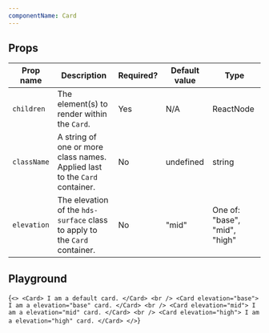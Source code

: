 ```yaml
---
componentName: Card
---
```


## Props

| Prop name   | Description                                                                | Required? | Default value | Type                          |
| ----------- | -------------------------------------------------------------------------- | --------- | ------------- | ----------------------------- |
| `children`  | The element(s) to render within the `Card`.                                | Yes       | N/A           | ReactNode                     |
| `className` | A string of one or more class names. Applied last to the `Card` container. | No        | undefined     | string                        |
| `elevation` | The elevation of the `hds-surface` class to apply to the `Card` container. | No        | "mid"         | One of: "base", "mid", "high" |

## Playground

<LiveComponent>{`
<>
  <Card>
    I am a default card.
  </Card>
  <br />
  <Card elevation="base">
    I am a elevation="base" card.
  </Card>
  <br />
  <Card elevation="mid">
    I am a elevation="mid" card.
  </Card>
  <br />
  <Card elevation="high">
    I am a elevation="high" card.
  </Card>
</>
`}</LiveComponent>
